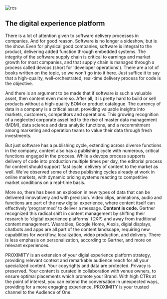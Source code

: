 

<div className={styles["Welcome"]}>

<div className={styles["rcs"]}>
  <img src={[pencil]} alt="rcs" />
</div>

## The digital experience platform 
There is a lot of attention given to software delivery processes in companies. And for good reason. Software is no longer a sideshow, but is the show. Even for physical good companies, software is integral to the product, delivering added function through embedded systems. The integrity of the software supply chain is critical to earnings and market growth for most companies, and that supply chain is managed through a process called devops (short for 'developer operations'). There are a lot of books written on the topic, so we won't go into it here. Just suffice it to say that a high-quality, well-orchestrated, real-time delivery process for code is the objective.

And there is an argument to be made that if software is such a valuable asset, then content even more so. After all, it is pretty hard to build or sell products without a high-quality BOM or product catalogue. The currency of data in a company is a critical asset, providing valuable insights into markets, customers, competitors and operations. This growing recognition of a neglected corporate asset led to the rise of master data management (MDM), data science and data analytic functions, and a recommitment among marketing and operation teams to value their data through fresh investments.

But just software has a publishing cycle, extending across diverse functions in the company, content also has a publishing cycle with numerous, critical functions engaged in the process. While a devops process supports delivery of code into production multiple times per day, the editorial process for content should support 'fast cycle' delivery of content to the market as well. We've observed some of these publishing cycles already at work in online markets, with dynamic pricing systems reacting to competitive market conditions on a real-time basis.

More so, there has been an explosion in new types of data that can be delivered innovatively and with precision. Video clips, animations, audio and functions are part of the new digital experience, where content itself can effectively 'programmed' to deliver a message. **Content is code.** Gartner recognized this radical shift in content management by shifting their research to 'digital experience platforms' (DXP) and away from traditional content management. Wearables, Google Home, Alexis, digial displays, chatbots and apps are all part of the content landscape, requiring new capabilities for workflow, localization, video production, and delivery. There is less emphasis on personalization, according to Gartner, and more on relevant experiences.

PROXIMITY is an extension of your digial experience platform strategy, providing relevant context and remarkable audience reach for all your specialized content. Your copyrights and data are protected. Privacy is preserved. Your content is curated in collaboration with venue owners, to ensure optimal placements which promote your Brand. With high CTRs at the point of interest, you can extend the conversation in unexpected ways, providing for a more engaging experience. PROXIMITY is your trusted channel to the Audience of One.

</div>